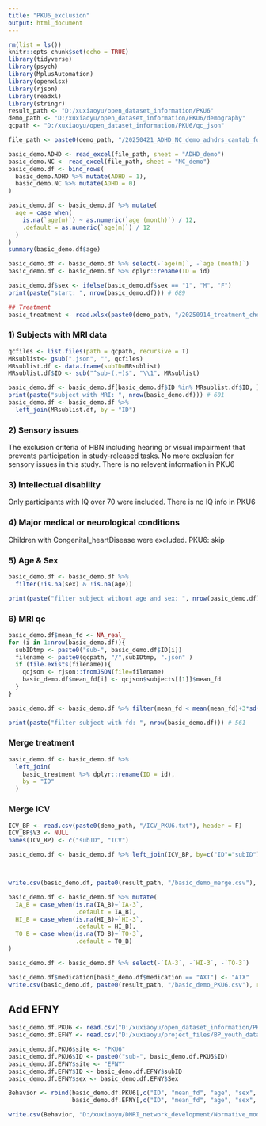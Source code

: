 ```yaml
---
title: "PKU6_exclusion"
output: html_document
---
```


```r
rm(list = ls())
knitr::opts_chunk$set(echo = TRUE)
library(tidyverse)
library(psych)
library(MplusAutomation)
library(openxlsx)
library(rjson)
library(readxl)
library(stringr)
result_path <- "D:/xuxiaoyu/open_dataset_information/PKU6"
demo_path <- "D:/xuxiaoyu/open_dataset_information/PKU6/demography"
qcpath <- "D:/xuxiaoyu/open_dataset_information/PKU6/qc_json"

file_path <- paste0(demo_path, "/20250421_ADHD_NC_demo_adhdrs_cantab_forCIBR.xlsx")

basic_demo.ADHD <- read_excel(file_path, sheet = "ADHD_demo")
basic_demo.NC <- read_excel(file_path, sheet = "NC_demo")
basic_demo.df <- bind_rows(
  basic_demo.ADHD %>% mutate(ADHD = 1),
  basic_demo.NC %>% mutate(ADHD = 0)
)

basic_demo.df <- basic_demo.df %>% mutate(
  age = case_when(
    is.na(`age(m)`) ~ as.numeric(`age (month)`) / 12,
    .default = as.numeric(`age(m)`) / 12
  )
)
summary(basic_demo.df$age)

basic_demo.df <- basic_demo.df %>% select(-`age(m)`, -`age (month)`)
basic_demo.df <- basic_demo.df %>% dplyr::rename(ID = id)

basic_demo.df$sex <- ifelse(basic_demo.df$sex == "1", "M", "F")
print(paste("start: ", nrow(basic_demo.df))) # 689

## Treatment
basic_treatment <- read.xlsx(paste0(demo_path, "/20250914_treatment_check.xlsx"))

```


### 1) Subjects with MRI data
```r

qcfiles <- list.files(path = qcpath, recursive = T)
MRsublist<- gsub(".json", "", qcfiles)
MRsublist.df <- data.frame(subID=MRsublist)
MRsublist.df$ID <- sub("^sub-(.+)$", "\\1", MRsublist)

basic_demo.df <- basic_demo.df[basic_demo.df$ID %in% MRsublist.df$ID, ]
print(paste("subject with MRI: ", nrow(basic_demo.df))) # 601
basic_demo.df <- basic_demo.df %>%
  left_join(MRsublist.df, by = "ID")

```

### 2) Sensory issues
The exclusion criteria of HBN including hearing or visual impairment that prevents participation in study-released tasks. No more exclusion for sensory issues in this study.
There is no relevent information in PKU6

### 3) Intellectual disability

Only participants with IQ over 70 were included.
There is no IQ info in PKU6

### 4) Major medical or neurological conditions

Children with Congenital_heartDisease were excluded.
PKU6: skip


### 5) Age & Sex

```r

basic_demo.df <- basic_demo.df %>% 
  filter(!is.na(sex) & !is.na(age))

print(paste("filter subject without age and sex: ", nrow(basic_demo.df))) # 571

```
### 6) MRI qc

```r

basic_demo.df$mean_fd <- NA_real_
for (i in 1:nrow(basic_demo.df)){
  subIDtmp <- paste0("sub-", basic_demo.df$ID[i])
  filename <- paste0(qcpath, "/",subIDtmp, ".json" )
  if (file.exists(filename)){
    qcjson <- rjson::fromJSON(file=filename)
    basic_demo.df$mean_fd[i] <- qcjson$subjects[[1]]$mean_fd
  }
}

basic_demo.df <- basic_demo.df %>% filter(mean_fd < mean(mean_fd)+3*sd(mean_fd))

print(paste("filter subject with fd: ", nrow(basic_demo.df))) # 561


```


### Merge treatment

```r

basic_demo.df <- basic_demo.df %>%
  left_join(
    basic_treatment %>% dplyr::rename(ID = id),
    by = "ID"
  )


```


### Merge ICV

```r
ICV_BP <- read.csv(paste0(demo_path, "/ICV_PKU6.txt"), header = F)
ICV_BP$V3 <- NULL
names(ICV_BP) <- c("subID", "ICV")

basic_demo.df <- basic_demo.df %>% left_join(ICV_BP, by=c("ID"="subID"))



write.csv(basic_demo.df, paste0(result_path, "/basic_demo_merge.csv"), row.names = F)

```


```r

basic_demo.df <- basic_demo.df %>% mutate(
  IA_B = case_when(is.na(IA_B)~`IA-3`,
                   .default = IA_B),
  HI_B = case_when(is.na(HI_B)~`HI-3`,
                   .default = HI_B),
  TO_B = case_when(is.na(TO_B)~`TO-3`,
                   .default = TO_B)
)

basic_demo.df <- basic_demo.df %>% select(-`IA-3`, -`HI-3`, -`TO-3`)

basic_demo.df$medication[basic_demo.df$medication == "AXT"] <- "ATX"  
write.csv(basic_demo.df, paste0(result_path, "/basic_demo_PKU6.csv"), row.names = F)


```

## Add EFNY

```r

basic_demo.df.PKU6 <- read.csv("D:/xuxiaoyu/open_dataset_information/PKU6/basic_demo_PKU6.csv")
basic_demo.df.EFNY <- read.csv("D:/xuxiaoyu/project_files/BP_youth_data/demography/basic_demo_merge_screen.csv")

basic_demo.df.PKU6$site <- "PKU6"
basic_demo.df.PKU6$ID <- paste0("sub-", basic_demo.df.PKU6$ID)
basic_demo.df.EFNY$site <- "EFNY"
basic_demo.df.EFNY$ID <- basic_demo.df.EFNY$subID
basic_demo.df.EFNY$sex <- basic_demo.df.EFNY$Sex

Behavior <- rbind(basic_demo.df.PKU6[,c("ID", "mean_fd", "age", "sex", "ADHD", "ICV", "site")],
                  basic_demo.df.EFNY[,c("ID", "mean_fd", "age", "sex", "ADHD", "ICV", "site")])

write.csv(Behavior, "D:/xuxiaoyu/DMRI_network_development/Normative_model/demography/ALL_SITES_basic_demo.csv", row.names = F)

```



